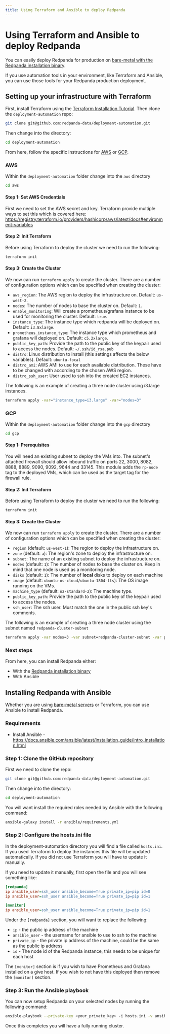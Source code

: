 ```yaml
---
title: Using Terraform and Ansible to deploy Redpanda
---
```


# Using Terraform and Ansible to deploy Redpanda

You can easily deploy Redpanda for production on [bare-metal with the Redpanda installation binary](/docs/core/deployment/production-deployment).

If you use automation tools in your environment, like Terraform and Ansible, you can use those tools for your Redpanda production deployment.

## Setting up your infrastructure with Terraform

First, install Terraform using the [Terraform Installation Tutorial](https://learn.hashicorp.com/tutorials/terraform/install-cli).
Then clone the `deployment-automation` repo:

```bash
git clone git@github.com:redpanda-data/deployment-automation.git
```

Then change into the directory:

```bash
cd deployment-automation
```

From here, follow the specific instructions for [AWS](#aws) or
[GCP](#gcp).

### AWS

Within the `deployment-automation` folder change into the `aws` directory

```bash
cd aws
```

#### Step 1: Set AWS Credentials

First we need to set the AWS secret and key. Terraform provide multiple ways
to set this which is covered here: https://registry.terraform.io/providers/hashicorp/aws/latest/docs#environment-variables

#### Step 2: Init Terraform

Before using Terraform to deploy the cluster we need to run the following:

```bash
terraform init
```

#### Step 3: Create the Cluster

We now can run `terraform apply` to create the cluster. There are a number of
configuration options which can be specified when creating the cluster:

- `aws_region`: The AWS region to deploy the infrastructure on. Default: `us-west-2`.
- `nodes`: The number of nodes to base the cluster on. Default: `1`.
- `enable_monitoring`: Will create a prometheus/grafana instance to be used for monitoring the cluster. Default: `true`.
- `instance_type`: The instance type which redpanda will be deployed on. Default: `i3.8xlarge`.
- `prometheus_instance_type`: The instance type which prometheus and grafana will deployed on. Default: `c5.2xlarge`.
- `public_key_path`: Provide the path to the public key of the keypair used to access the nodes. Default: `~/.ssh/id_rsa.pub`
- `distro`: Linux distribution to install (this settings affects the below variables). Default: `ubuntu-focal`
- `distro_ami`: AWS AMI to use for each available distribution.
These have to be changed with according to the chosen AWS region.
- `distro_ssh_user`: User used to ssh into the created EC2 instances.

The following is an example of creating a three node cluster using i3.large
instances.

```bash
terraform apply -var="instance_type=i3.large" -var="nodes=3"
```

### GCP

Within the `deployment-automation` folder change into the `gcp` directory

```bash
cd gcp
```

#### Step 1: Prerequisites

You will need an existing subnet to deploy the VMs into. The subnet's attached
firewall should allow inbound traffic on ports 22, 3000, 8082, 8888, 8889, 9090,
9092, 9644 and 33145. This module adds the `rp-node` tag to the deployed VMs,
which can be used as the target tag for the firewall rule.

#### Step 2: Init Terraform

Before using Terraform to deploy the cluster we need to run the following:

```bash
terraform init
```

#### Step 3: Create the Cluster

We now can run `terraform apply` to create the cluster. There are a number of
configuration options which can be specified when creating the cluster:

- `region` (default: `us-west-1`): The region to deploy the infrastructure on.
- `zone` (default: `a`): The region's zone to deploy the infrastructure on.
- `subnet`: The name of an existing subnet to deploy the infrastructure on.
- `nodes` (default: `1`): The number of nodes to base the cluster on. Keep in mind that one node is used as a monitoring node.
- `disks` (default: `1`): The number of **local** disks to deploy on each machine
- `image` (default: `ubuntu-os-cloud/ubuntu-1804-lts`): The OS image running on the VMs.
- `machine_type` (default: `n2-standard-2`): The machine type.
- `public_key_path`: Provide the path to the public key of the keypair used to access the nodes.
- `ssh_user`: The ssh user. Must match the one in the public ssh key's comments.

The following is an example of creating a three node cluster using the subnet
named `redpanda-cluster-subnet`

```bash
terraform apply -var nodes=3 -var subnet=redpanda-cluster-subnet -var public_key_path=~/.ssh/id_rsa.pub -var ssh_user=$USER
```

### Next steps

From here, you can install Redpanda either:

- With the [Redpanda installation binary](/docs/core/deployment/production-deployment)
- With Ansible

## Installing Redpanda with Ansible

Whether you are using [bare-metal servers](/docs/core/deployment/production-deployment) or Terraform, you can use Ansible to install Redpanda.

### Requirements

- Install Ansible - https://docs.ansible.com/ansible/latest/installation_guide/intro_installation.html

### Step 1: Clone the GitHub repository

First we need to clone the repo:

```bash
git clone git@github.com:redpanda-data/deployment-automation.git
```

Then change into the directory:

```bash
cd deployment-automation
```

You will want install the required roles needed by Ansible with the following
command:

```bash
ansible-galaxy install -r ansible/requirements.yml
```

### Step 2: Configure the hosts.ini file

In the deployment-automation directory you will find a file called `hosts.ini`.
If you used Terraform to deploy the instances this file will be updated
automatically. If you did not use Terraform you will have to update it
manually.

If you need to update it manually, first open the file and you will see something like:

```ini
[redpanda]
ip ansible_user=ssh_user ansible_become=True private_ip=pip id=0
ip ansible_user=ssh_user ansible_become=True private_ip=pip id=1

[monitor]
ip ansible_user=ssh_user ansible_become=True private_ip=pip id=1
```

Under the `[redpanda]` section, you will want to replace the following:

- `ip` - the public ip address of the machine
- `ansible_user` - the username for ansible to use to ssh to the machine
- `private_ip` - the private ip address of the machine, could be the same as the public ip address
- `id` - The node id of the Redpanda instance, this needs to be unique for each host

The `[monitor]` section is if you wish to have Prometheus and Grafana installed
on a give host. If you wish to not have this deployed then remove the
`[monitor]` section.

### Step 3: Run the Ansible playbook

You can now setup Redpanda on your selected nodes by running the following
command:

```bash
ansible-playbook --private-key <your_private_key> -i hosts.ini -v ansible/playbooks/provision-node.yml
```

Once this completes you will have a fully running cluster.